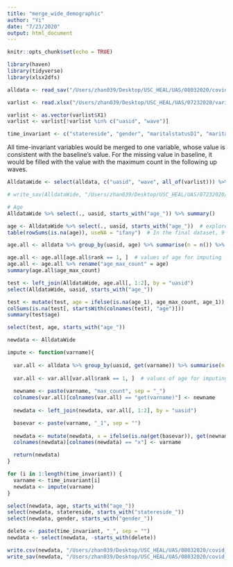 ```yaml
---
title: "merge_wide_demographic"
author: "Yi"
date: "7/23/2020"
output: html_document
---
```


```r
knitr::opts_chunk$set(echo = TRUE)
```

```r
library(haven)
library(tidyverse)
library(xlsx2dfs)
```

```r
alldata <- read_sav("/Users/zhan039/Desktop/USC_HEAL/UAS/08032020/covid_panal_07232020_weighted.sav")

varlist <- read.xlsx("/Users/zhan039/Desktop/USC_HEAL/UAS/07232020/variable list.xlsx", colNames = F)

varlist <- as.vector(varlist$X1)
varlist <- varlist[!varlist %in% c("uasid", "wave")]
```

```r
time_invariant <- c("statereside", "gender", "maritalstatusD1", "maritalstatusD2", "educationD1", "educationD2", "educationD3", "hhincomeM", "hhincomeQ", "poverty100", "poverty150", "age", "age3Ga", "age4Ga", "age4Gb", "RACEHSP", "RACEHSP4G", "RACEHSP5G", "immigrant_status", "maritalstatus", "livewithpartner", "education", "hispanic", "white", "black", "nativeamer", "asian", "pacific", "race", "hhincome", "hhmembernumber", "Householdnumber")
```


All time-invariant variables would be merged to one variable, whose value is consistent with the baseline's value. For the missing value in baseline, it would be filled with the value with the maximum count in the following up waves. 
```r
AlldataWide <- select(alldata, c("uasid", "wave", all_of(varlist))) %>% group_by(uasid) %>% gather(., key = variable, value = value, all_of(varlist)) %>% unite(., newvariable, variable, wave, sep = "_") %>% spread(., newvariable, value)

# write_sav(AlldataWide, "/Users/zhan039/Desktop/USC_HEAL/UAS/07232020/covid_wide_all.sav")

# Age
AlldataWide %>% select(., uasid, starts_with("age_")) %>% summary()

age <- AlldataWide %>% select(., uasid, starts_with("age_"))  # explore age 
table(rowSums(is.na(age)), useNA = "ifany")  # In the final dataset, 9 people will have missing value in age

age.all <- alldata %>% group_by(uasid, age) %>% summarise(n = n()) %>% arrange(., uasid, n) %>% mutate(., rank = row_number(desc(n)))  # get the count of age for each participant 

age.all <- age.all[age.all$rank == 1, ]  # values of age for imputing
age.all <- age.all %>% rename("age_max_count" = age)
summary(age.all$age_max_count)

test <- left_join(AlldataWide, age.all[, 1:2], by = "uasid")
select(AlldataWide, uasid, starts_with("age_"))

test <- mutate(test, age = ifelse(is.na(age_1), age_max_count, age_1)) # keep the baseline value of age 
colSums(is.na(test[, startsWith(colnames(test), "age")]))
summary(test$age)

select(test, age, starts_with("age_"))
```

```r

newdata <- AlldataWide

impute <- function(varname){
  
  var.all <- alldata %>% group_by(uasid, get(varname)) %>% summarise(n = n()) %>% arrange(., uasid, n) %>% mutate(., rank = row_number(desc(n)))  # get the count of age for each participant 
  
  var.all <- var.all[var.all$rank == 1, ]  # values of age for imputing
  
  newname <- paste(varname, "max_count", sep = "_")
  colnames(var.all)[colnames(var.all) == "get(varname)"] <- newname
  
  newdata <- left_join(newdata, var.all[, 1:2], by = "uasid")

  basevar <- paste(varname, "_1", sep = "")
  
  newdata <- mutate(newdata, x = ifelse(is.na(get(basevar)), get(newname), get(basevar)))  # keep the baseline value of age 
  colnames(newdata)[colnames(newdata) == "x"] <- varname

  return(newdata)
}

for (i in 1:length(time_invariant)) {
  varname <- time_invariant[i]
  newdata <- impute(varname)
}

select(newdata, age, starts_with("age_"))
select(newdata, statereside, starts_with("statereside_"))
select(newdata, gender, starts_with("gender_"))

delete <- paste(time_invariant, "_", sep = "")
newdata <- select(newdata, -starts_with(delete))

```

```r
write.csv(newdata, "/Users/zhan039/Desktop/USC_HEAL/UAS/08032020/covid_panal_weighted_imputed.csv", na = "")
write_sav(newdata, "/Users/zhan039/Desktop/USC_HEAL/UAS/08032020/covid_panal_weighted_imputed.sav")
```

